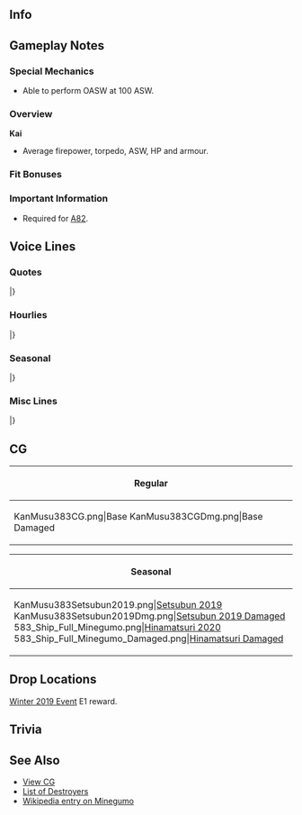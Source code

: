 ==Info==
{{KanmusuInfo|ID=383}}
{{KanmusuInfo|ID=383a}}

==Gameplay Notes==
===Special Mechanics===
* Able to perform OASW at 100 ASW.

===Overview===
'''Kai'''
* Average firepower, torpedo, ASW, HP and armour.  

===Fit Bonuses===
{{:{{BASEPAGENAME}}/Equipment Bonuses}}
{{clear}}

===Important Information===
* Required for [[Quests#A82|A82]].

==Voice Lines==
===Quotes===
{{ShipquoteHeader}}
{{ShipquoteKai
|scenario = Introduction
|origin = 提督さん、おはようございます。朝潮型駆逐艦、峯雲、配置に付きます。
|translation = Admiral, good morning. Asashio-class destroyer, Minegumo, reporting for duty.
|audio = Minegumo-Intro.mp3
}}
{{ShipquoteKai
|scenario = Introduction
|kai = yes
|origin = 提督さん、おはようございます。朝潮型駆逐艦、峯雲、本日も配置に付きます。
|translation = Admiral, good morning. Asashio-class destroyer, Minegumo, reporting for duty today too.
|audio = MinegumoKai-Intro.mp3
}}
{{ShipquoteKai
|scenario = Library
|origin = 朝潮型駆逐艦、その八番艦の峯雲です。なっちゃんたちとともに、第九駆逐隊を編成、第四水雷戦隊の一翼として、南方作戦から、ミッドウェイ、そして激戦のソロモン方面を参加しました。ソロモンの戦況は日に日に厳しいくなってきて。村雨さんと二人の鼠輸送作戦が私の記憶の最後です。敵の電探…驚異ですね。でも、今度は…！
|translation = I'm the 8th ship of the Asashio-class destroyers, Minegumo. Along with Nacchan and the others, we formed the 9th Destroyer Division; we participated in the Southern Strategy, Midway and the hard fought battle of the Solomons as part of the 4th Torpedo Squadron. The progress of the war in the Solomons got worse every day. My last memory was going on a Tokyo Express together with Murasame. The enemy radar was... amazing. But this time...!
|audio = Minegumo-Library.mp3
}}
{{ShipquoteKai
|scenario = Secretary 1
|origin = はい、峯雲参ります。
|translation = Yes, I'm here.
|audio = Minegumo-Sec1.mp3
}}
{{ShipquoteKai
|scenario = Secretary 1
|kai = yes
|origin = はい、峯雲参ります。
|translation = Yes, I'm here.<ref>Same line but different inflection.</ref>
|audio = MinegumoKai-Sec1.mp3
}}
{{ShipquoteKai
|scenario = Secretary 2
|origin = 村雨さん……あぁ、提督…はい、峯雲いつでも抜錨できます。もちろん！
|translation = Murasame... Ah, Admiral... Yes, I'm can set off at any time. I am!
|audio = Minegumo-Sec2.mp3
}}
{{ShipquoteKai
|scenario = Secretary 2
|kai = yes
|origin = 提督さん、村雨さん、はい。峯雲、いつでも抜錨準備できています。ご一緒に。
|translation = Admiral, Murasame; yes. I'm ready to set off at any time. Let's go together.
|audio = MinegumoKai-Sec2.mp3
}}
{{ShipquoteKai
|scenario = Secretary 3
|origin = なっちゃんにを……うーん、大丈夫。きっと…きっと会える、ここなら…きっと！
|translation = Nacchan is... No, I'm fine. I'm sure... I'm sure I can meet her again here... Surely!
|audio = Minegumo-Sec3.mp3
}}
{{ShipquoteKai
|scenario = Secretary Idle
|origin = はっちゃん、おつかれさま！…えぇ、提督さん？しばらく見てないけど…あぁ、そうだ、聞いて、聞いて…この間村雨さんがね…あぁ、ねぇ、聞いてって…ん、ねぇ！
|translation = Good work, Nacchan! ...Eh, the Admiral? I haven't seen him in a while... Ah, that's right, listen to this... Just now, Murasame... Ah, hey, I said listen... H-hey!
|audio = Minegumo-Idle.mp3
}}
{{ShipquoteKai
|scenario = Secretary (Married)
|origin = 提督さん、お茶でもどうですか？村雨さんにわけていただいたお茶があるんです。とっておきな間宮羊羹も切りますね。少し息抜きご一緒に…どぞ。
|translation = Admiral, would you like some tea? I have some tea that I got from Murasame. I'll also go cut some Mamiya youkan. Just take a short break with me... Here.
|audio = Minegumo-SecMarried.mp3
}}
{{ShipquoteKai
|scenario = Wedding
|origin = 昨日の村雨さんも優しい買ったなぁ。…あぁ、はぁ、提督さん、ごめんなさい。私周り見ないで歩いてて…えぇ？話があるって？……こ、これは私に！？うそ…うそ！本当に！？……あの、私は…うーん、でも…嬉しい。ありがとうございます、提督さん。
|translation = Murasame was nice yesterday too... Ah, oh, Admiral, sorry. I wasn't looking where I was going... Eh? You have something to tell me? ...Th-this is for me!? No... no way! Really!? ...Umm, I... No, but... I'm happy. Thank you very much, Admiral.
|audio = Minegumo-Wedding.mp3
}}
{{ShipquoteKai
|scenario = Player's Score
|origin = 提督、情報ですね？お待ち下さい。峯雲がおもちします。…こちらです。
|translation = Admiral, you want information? Please wait. I'll go get it for you. ...Here it is.
|audio = Minegumo-PlayerScore.mp3
}}
{{ShipquoteKai
|scenario = Joining the Fleet
|origin = 第九駆逐隊、峯雲、出撃いたします。みんなさん…行きましょう！
|translation = 9th Destroyer Division, Minegumo, sortieing. Everyone... let's go!
|audio = Minegumo-JoinFleet.mp3
}}
{{ShipquoteKai
|scenario = Joining the Fleet
|kai = yes
|origin = 第九駆逐隊旗艦、峯雲、出撃いたします。みんなさん…行きましょう！
|translation = 9th Destroyer Division flagship, Minegumo, sortieing. Everyone... let's go!
|audio = MinegumoKai-JoinFleet.mp3
}}
{{ShipquoteKai
|scenario = Equipment 1
|origin = ありがとうございます…とっても嬉しい。
|translation = Thank you very much... I'm so happy.
|audio = Minegumo-Equip1.mp3
}}
{{ShipquoteKai
|scenario = Equipment 2
|origin = これなら、きっと…助かります。
|translation = This definitely... helps a lot.
|audio = Minegumo-Equip2.mp3
}}
{{ShipquoteKai
|scenario = Equipment 3
|origin = 安心は…できません。
|translation = I just don't... feel safe.
|audio = Minegumo-Equip3.mp3
}}
{{ShipquoteKai
|scenario = Supply
|origin = 提督さん、いつもありがとうございます。はぁ、嬉しい。
|translation = Admiral, thank you for everything. Ah, I'm happy.
|audio = Minegumo-Supply.mp3
}}
{{ShipquoteKai
|scenario = Docking (Minor Damage)
|origin = 申し訳ありません…少し、後ろに下がります。
|translation = I'm so very sorry... I'll be falling back for a while.
|audio = Minegumo-DockMinor.mp3
}}
{{ShipquoteKai
|scenario = Docking (Major Damage)
|origin = 第九駆逐隊に穴を開けってしまって……申し訳ありません！できるだけ早くを戻ります。ごめんなさい。
|translation = I'm so very sorry... for leaving the 9th Destroyer Division shorthanded! I'll do my best to get back as fast as I can. I'm sorry.
|audio = Minegumo-DockMajor.mp3
}}
{{ShipquoteKai
|scenario = Construction
|origin = 新しい艦が完成しました。
|translation = A new ship has been completed.
|audio = Minegumo-Construction.mp3
}}
{{ShipquoteKai
|scenario = Returning from Sortie
|origin = 艦隊戻りました。みんなさん、お疲れさまでした。はぁー、よかった。
|translation = The fleet has returned. Everyone, good work. Pheeew, thank goodness.
|audio = Minegumo-SortieReturn.mp3
}}
{{ShipquoteKai
|scenario = Starting a Sortie
|origin = 艦隊、峯雲が預からせていただきます。参りましょう。
|translation = Fleet, I've been put in charge. Let's go.
|audio = Minegumo-Sortie.mp3
}}
{{ShipquoteKai
|scenario = Starting a Battle
|origin = 敵……敵ですか…あれで…対空戦……いえ、砲戦…砲戦、よい！
|translation = Is that... Is that... the enemy... Ready for anti-air... No, surface action... Ready for surface action!
|audio = Minegumo-BattleStart.mp3
}}
{{ShipquoteKai
|scenario = Attack
|origin = 敵が、見えますか？そ、そう…う、うてぇ！
|translation = We've spotted the enemy? I-I see... F-fire!
|audio = Minegumo-Attack.mp3
}}
{{ShipquoteKai
|scenario = Night Battle Attack 
|origin = はぅ…どこ…？あぁ、見つけた！
|translation = Oh... where are they...? Ah, I found them!
|audio = Minegumo-NightAttack.mp3
}}
{{ShipquoteKai
|scenario = Night Battle
|origin = みんあさん…気をつけて…いやな…いやな感じがします。
|translation = Everyone... be careful... I... I have a bad feeling about this.
|audio = Minegumo-NightBattle.mp3
}}
{{ShipquoteKai
|scenario = MVP
|origin = えぇ、本当に！？やーった！村雨さん、なっちゃん、見て見て！今回、私が…私が一番ですって！あぁ、でも…みんなさんにお役に立てて、良かった。
|translation = Eh, really!? Hoooraaay! Murasame, Nacchan; look at this! This time it... it looks like I"m number one! Ah, but... I'm glad I was useful to everyone.
|audio = Minegumo-MVP.mp3
}}
{{ShipquoteKai
|scenario = Minor Damage 1
|origin = はぁー！い、いやだ！
|translation = Aaah! N-no!
|audio = Minegumo-MinorDmg1.mp3
}}
{{ShipquoteKai
|scenario = Minor Damage 2
|origin = はぁー！……敵はどこ…反撃を…！
|translation = Aaaah! ...Where is the enemy... We need to fight back...!
|audio = Minegumo-MinorDmg2.mp3
}}
{{ShipquoteKai
|scenario = Major Damage
|origin = い、いだ、火災が…火を消して！反撃しないと！
|translation = O-oh no, the fire is... Put it out! I need to fight back!
|audio = Minegumo-MajorDmg.mp3
}}
{{ShipquoteKai
|scenario = Sunk
|origin = 村雨さん、逃げて…ここは……この海はだめ…だめだから……ぁはぁ…逃げて…
|translation = Murasame, run... You can't... you can't fall... on this sea...*sob*... Run...
|audio = Minegumo-Sunk.mp3
}}
|} <references/>

{{clear}}

===Hourlies===
{{ShipquoteHeader | type = hourly}}
{{ShipquoteKai
|scenario = 00:00 
|origin = 提督さん、深夜０時。日付が変わりました。今夜は、この峯雲が秘書官を努めます。不束者ですが、どうぞよろしくおねがいいたします。
|translation = Admiral, it's midnight. The date has changed. I'll be your secretary tonight. I may not be very competent, but please take good care of me.
|audio = MinegumoKai-00.mp3
}}
{{ShipquoteKai
|scenario = 01:00 
|origin = マルヒトマルマル。……提督さん、さすがにこの時間になると、三水戦も静かみたいですね。はぁー。
|translation = 0100. ...Admiral, as expected it looks like even DesRon3 is quiet at this time. *sigh*
|audio = MinegumoKai-01.mp3
}}
{{ShipquoteKai
|scenario = 02:00 
|origin = マルフタマルマル。提督さん、お茶入れますね。眠気覚ましに、すこーしこくしておきますね。…はい、ここに置きます。熱いので、気をつけてくださいね？
|translation = 0200. Admiral, I'll make some tea. I'll make it juuuust a little strong to help you stay awake. ...Here you go, I'll just leave it here. It's hot so be careful alright?
|audio = MinegumoKai-02.mp3
}}
{{ShipquoteKai
|scenario = 03:00 
|origin = マルサンマルマル。もうこんな時間。提督さん、夜中の鎮守府は静かですが、時間が経つのもなんとか、早いような気がします。あぁ、気のせいですね。
|translation = 0300. It's already this time. Admiral, the Naval Base is peaceful at night but, it kinda feels like time is flying by. Ah, it's just me.
|audio = MinegumoKai-03.mp3
}}
{{ShipquoteKai
|scenario = 04:00 
|origin = マルヨンマルマル。もうすぐ朝ですね。今朝の朝食は何にしようかしら…提督さん、なにかご希望ありますか？あぁ、すみません。少し早すぎましたね。
|translation = 0400. It's almost morning. I wonder what I should make for breakfast... Admiral, is there anything you'd like? Ah, sorry. I'm getting a bit ahead of myself.
|audio = MinegumoKai-04.mp3
}}
{{ShipquoteKai
|scenario = 05:00 
|origin = マルゴーマルマル。……んー、もう朝。今のうちに朝食の下ごしらえしておきますね。ふふふん〜、ふふふん〜。……ごめんなさい。私、お料理好きみたいで。
|translation = 0500. ...Nggggh, it's already morning. I'll go get breakfast ready now. *humming*... Sorry. I just like cooking.
|audio = MinegumoKai-05.mp3
}}
{{ShipquoteKai
|scenario = 06:00 
|origin = マルロクマルマル。提督さん、みんなさんを起こしますね。総員、起こし！みんなさん、おはようございます！朝、朝です！みんなさん、総員起床です。
|translation = 0600. Admiral, I'll go assemble everyone up. All hands, assemble! Everyone, good morning! It's morning now! Everyone, time for all of you to get up.
|audio = MinegumoKai-06.mp3
}}
{{ShipquoteKai
|scenario = 07:00 
|origin = マルナナマルマル。さあ、提督さん、召し上がれ。峯雲特製の朝食です。ほかほかの麦飯と、大根と菜っ葉のお味噌汁。菜っ葉の漬物に、今日は特別に、野菜もおつけしました！はい、お茶はこちらです。どぞ。
|translation = 0700. Now, Admiral, it's time to eat. It's my special breakfast. Piping hot barley rice with daikon and vegetable miso soup. I specially stewed some vegetables for today's pickled vegetable dish! I'll leave some tea for you here. Help yourself.
|audio = MinegumoKai-07.mp3
}}
{{ShipquoteKai
|scenario = 08:00 
|origin = マルハチマルマル。提督さん、先に洗い物片付けしまえますので、少しだけお待ちいただけますとたすか……あぁ…ありがとうございます。手伝っていただいて…たすかります。
|translation = 0800. Admiral, please wait a moment while I clean the dishes... Ah... thank you very much. You lending a hand... really helps.
|audio = MinegumoKai-08.mp3
}}
{{ShipquoteKai
|scenario = 09:00 
|origin = マルキュマルマル。手伝っていただいたので、朝の洗い物も早く終わりました。提督さん、ありがとうございます。さあ、海に参りましょう！
|translation = 0900. We finished washing up fast thanks to your help. Admiral, thank you very much. Now, let's head out to sea!
|audio = MinegumoKai-09.mp3
}}
{{ShipquoteKai
|scenario = 10:00 
|origin = ヒトマルマルマル。あっちゃん、やまちゃん、第九駆逐隊、集合です。…あぁ、なっちゃん…大丈夫。きっと…きっと、ここでまた会える。私、信じています。
|translation = 1000. Acchan, Yamachan; the 9th Destroyer Division has assembled... Ah, Nacchan... It's fine. I'm sure... I'm sure, I'll meet her again here. I'm sure of it.
|audio = MinegumoKai-10.mp3
}}
{{ShipquoteKai
|scenario = 11:00 
|origin = ヒトヒトマルマ…あぁ、那珂さん。お疲れさまです。何を…あぁ、ライブの練習ですか？お疲れさまです。良かったら、お昼にこれを……はい、がんばります。
|translation = 110... Ah, Naka. Good work. What are you... Ah, practicing for your concert? Thanks for your hard work. If you don't mind, have this for your lunch... Yes, do your best.
|audio = MinegumoKai-11.mp3
}}
{{ShipquoteKai
|scenario = 12:00 
|origin = ヒトフタマルマル。提督さん、正午です。お昼にいたしましょう。今日の昼食は菜っ葉のおむすびです。お味噌汁とお茶はこちらに。はい、どぞ、召し上がってください。
|translation = 1200. Admiral, it's midday. Let's have lunch. Today's lunch is vegetable rice balls. The miso soup and tea is here. Come on, please help yourself.
|audio = MinegumoKai-12.mp3
}}
{{ShipquoteKai
|scenario = 13:00 
|origin = ヒトサンマルマル。提督さん、海の上で食べる菜っ葉のおむすびって、なんでこんなに美味しいでしょ？不思議ですよね、いつもおもうんです。潮風のせいでしょうか？
|translation = 1300. Admiral, why are the vegetable rice balls eaten out at sea more delicious? How strange, it's just the usual kind. Is it because of the sea breeze?
|audio = MinegumoKai-13.mp3
}}
{{ShipquoteKai
|scenario = 14:00 
|origin = ヒトヨンマル……うわぁ、危ない！きゃぁ！はぅ…黒潮さん、ごめんなさい！私…大丈夫ですか？…あぁ、おでこにたん瘤が…ご、ごめんなさい！
|translation = 140... Whoa, watch out! Kyaa! Ooh... Kuroshio, I'm sorry! I... Are you alright? ...Ah, there's a bump on your forehead... I-I'm sorry!<ref>She damaged Kuroshio's bow when she reversed into her.</ref>
|audio = MinegumoKai-14.mp3
}}
{{ShipquoteKai
|scenario = 15:00 
|origin = ヒトゴーマルマル。明石さんが近くにいてくれて、助かりました。はぁ…ついでに間宮さんから羊羹一皿を買っちゃえました。提督さん、後で切りますね？楽しみ。
|translation = 1500. Thank goodness Akashi was nearby. Whew... On another note, I went and bought one youkan from Mamiya. Admiral, I'll cut it later alright? I can't wait.
|audio = MinegumoKai-15.mp3
}}
{{ShipquoteKai
|scenario = 16:00 
|origin = ヒトロク…あぁ、由良さん、お疲れさまです！…はい、そうですね。ソロモンでは対空監視にも気をつけないと…はい、由良らさんも気をつけてくださいね。お願いします。
|translation = 16... Ah, Yura, good work! ...Yes, that's right. We need to be on anti-air alert in the Solomons... Yes, you please be careful too, Yura. Please.
|audio = MinegumoKai-16.mp3
}}
{{ShipquoteKai
|scenario = 17:00 
|origin = ヒトナナマルマル。提督さん、もうすぐ日が落ちます。この時間、本当にきれいですね。私、好きなんです、この時間。提督はどうですか？
|translation = 1700. Admiral, it's almost time for the sun to set. This time of day is really beautiful. I like this time of day. What about you, Admiral?
|audio = MinegumoKai-17.mp3
}}
{{ShipquoteKai
|scenario = 18:00 
|origin = ヒトハチマルマル。艦隊を港に戻しましょう。私夕食の支度を始めますね。提督さん、なにか食べたいものはありますか？遠慮なくおしゃってください。
|translation = 1800. Let's return the fleet to port. I'll go start preparing dinner. Admiral, is there anything you'd like to have? Please don't hesitate to let me know.
|audio = MinegumoKai-18.mp3
}}
{{ShipquoteKai
|scenario = 19:00 
|origin = ヒトキュマルマル。夕食は、提督さんご希望のハヤシライスです。たまにハヤシライスって、とっても食べたくなりますよね。お肉と玉ねぎ、そしてトマトもたっぷり使えました。栄養も満点です。さあ、召し上がれ。
|translation = 1900. Today's dinner is the Hayashi Rice you requested, Admiral. You really get the craving to eat Hayashi Rice once in a while. I put in lots of meat, onions and tomatos. It's very nutritious too. Now, help yourself.<ref>See [https://en.wikipedia.org/wiki/Hayashi_rice Hayashi Rice]</ref>
|audio = MinegumoKai-19.mp3
}}
{{ShipquoteKai
|scenario = 20:00 
|origin = フタマルマルマル…えっと、少し港の方が…あれは…川内さん、白露さん、時雨さん、五月雨さんも……提督さん、第三水雷戦隊が出撃していきます。こんな時間に…
|translation = 2000... Uhmmm, who's that at the harbour... That's... Sendai, Shiratsuyu, Shigure, and Samidare too... Admiral, the 3rd Torpedo Squadron is sortieing. At this time...
|audio = MinegumoKai-20.mp3
}}
{{ShipquoteKai
|scenario = 21:00 
|origin = フタヒトマルマル。提督さん、三水戦のみんなさん…少し心配ですね…私、村雨さんと出て見てきましょうか？えぇ、いい？あぁ、はい。
|translation = 2100. Admiral, I'm worried... about everyone in DesRon3... Can I head out with Murasame to check on them? Eh, everything is fine? Ah, yes.
|audio = MinegumoKai-21.mp3
}}
{{ShipquoteKai
|scenario = 22:00 
|origin = フタフタマルマル。提督さん、三水戦、全艦無事に帰投した模様です。よかった。やはり、これからの暗い海は電探が大切ですね。私も、装備するようにします。
|translation = 2200. Admiral, it seems that DesRon3 has returned safely. Thank goodness. Looks like radar will be important to have on the dark seas from now on. I'll equip some too.
|audio = MinegumoKai-22.mp3
}}
{{ShipquoteKai
|scenario = 23:00 
|origin = フタサンマルマル。提督さん、本日も艦隊運用、大変お疲れさまでした。明日もあります、少しお休みになっていただけたら…あぁ、はい。毛布お待ちしますね。
|translation = 2300. Admiral, thank you for your hard work deploying the fleet today. It'd be good if you got some rest before tomorrow comes... Ah, yes. I'll get you a blanket.
|audio = MinegumoKai-23.mp3
}}
|} <references/>

{{clear}}

===Seasonal===
{{SeasonalHeaderOld}}
{{SeasonalQuote
|scenario = [[Seasonal/Setsubun_2019|Setsubun 2019]]
|origin = 私達第九駆逐隊の鬼は……由良さん？…いいかしら……あぁ、でも、行っちゃえます！鬼は外！福は内！えーい！
|translation =	Our 9th Destroyer Division's Oni is... Yura? ...Is that OK... Ah, but, here I go! Demon begone! Fortune welcome! Take thiiis!
|audio = Minegumo_Setsubun_2019_Sec1.mp3
|notes = 
}}
{{SeasonalQuote
|scenario = [[Seasonal/Valentine%27s_Day_2019|Valentine's Day 2019]]
|origin = 提督さん、村雨さん、はい。峯雲のチョコレート…受け取ってください。…て、手作りなんです。
|translation =	Admiral, Murasame; here. Please accept... my chocolates. ...I-I made it myself.
|audio = Minegumo_Valentines_2019_Sec1.mp3
|notes = 
}}
{{SeasonalQuote
|scenario = [[Seasonal/White_Day_2019|White Day 2019]]
|origin = 提督さん、お返しをわざわざ…えぇ、村雨さんもこのクッキを？……気をつかっていただいてすみません。えへぇ、嬉しい。
|translation =	Admiral, you went out of your way to get me something in return... Eh, you gave these cookies to Murasame too? ...I humbly accept. Ehe, I'm happy.
|audio = Minegumo_White_Day_2019_Sec1.mp3
|notes = 
}}
{{SeasonalQuote
|scenario = [[Seasonal/Sixth_Anniversary|Zuiun Festival 2019]]
|origin = 瑞雲祭り。これが噂の……村雨さん、なんですか？えぇ？この緑の法被を着て…踊れ？音頭？えぇ？なに？
|translation =	The Zuiun Festival. So this is what it is... Murasame, what is it? Eh? Put on this this green happi and... dance? A folk dance? Eh? What?
|audio = Minegumo_Zuiun_Festival_2019_Sec1.mp3
|notes = Zuiun Festival Line
}}
{{SeasonalQuote
|scenario = [[Seasonal/Sixth_Anniversary|6th Anniversary]]
|origin = 提督さん、村雨さん、艦隊は六周年を迎えたそうで。本当におめでとうございます。峯雲、お祝いいたします。
|translation =	Admiral, Murasame; it's the fleet's 6th Anniversary. I give you my sincerest congratulations.
|audio = Minegumo_6th_Anniversary_Sec2.mp3
|notes = Secretary 2
}}
{{SeasonalQuote
|scenario = [[Seasonal/Rainy_Season_2019|Rainy Season 2019]]
|origin = お…雨…どうしよう？傘が…お！村雨さん、いいんですか？ありがとうございます。すみません。
|translation =	Oh... Rain... What'll I do? I don't have an... Oh! Murasame, may I? Thank you very much. Sorry about this.
|audio = Minegumo_Rainy_Season_2019_Sec1.mp3
|notes = 
}}
{{SeasonalQuote
|scenario = [[Seasonal/Summer_2019|Summer 2019]]
|origin = もうすぐ夏。村雨さんは今年も水着着るのかな……私は…どうしよう？はぁ、悩む…
|translation =	It's almost summer. I wonder if Murasame will be wearing a swimsuit again this year... What should... I do? *sigh* I can't decide...
|audio = Minegumo_Summer_2019_Sec1.mp3
|notes = 
}}
{{SeasonalQuote
|scenario = [[Seasonal/Autumn_2019|Autumn 2019]]
|origin = 夏も終わり。食べ物の美味しい季節、秋ですね。秋祭りも楽しみ。提督さんはどうですか？
|translation =	Summer is over. It's now the season of delicious things, autumn. I can't wait for the autumn festival. What about you, Admiral?
|audio = Minegumo_Autumn_2019_Sec1.mp3
|notes = 
}}
{{SeasonalQuote
|scenario = [[Seasonal/Saury_2019|Saury 2019]]
|origin = 秋刀魚の美味しい季節ですね。旬の秋刀魚は…はむ…ん！本当美味しいですね。提督さんも、はい、どうぞ。
|translation =	It's the season of delicious saury. Fresh saury is... *nom*... Mmm! It's really delicious. Admiral, have some too.
|audio = Minegumo_Saury_2019_Sec1.mp3
|notes = 
}}
{{SeasonalQuote
|scenario = [[Seasonal/New_Year_2020|New Year 2020]]
|origin = 提督さん、あけましておめでとうございます。本年も、第九駆逐隊、そして峯雲を、よろしくご指導ください。
|translation =	Admiral, Happy New Year. Please continue to lead me and the rest of Destroyer Division 9 in the coming year.
|audio = Minegumo_New_Year_2020_Secretary_1.mp3
|notes = 
}}
{{SeasonalQuote
|scenario = [[Seasonal/Coming_of_Spring_2020|Spring 2020]]
|origin = 提督さん、今第九駆逐隊でお花見の用意をしてるんです。よかったら、提督さんもご一緒に…あぁ、はい！
|translation =	Admiral, the 9th Destroyer Division is making preparations to go flower viewing now. If you don't mind, would you like to come along... Ah, yes!
|audio = Minegumo_Spring_2020_Secretary_1.mp3
|notes = 
}}
{{SeasonalQuote
|scenario = [[Seasonal/Seventh_Anniversary|7th Anniversary]]
|origin = 提督さん、村雨さん、艦隊は七周年を迎えたそうです。おめでとうございます。こちらお祝いのお花です。
|translation =	Admiral, Murasame, the fleet's 7th Anniversary is here. Congratulations. These flowers are to celebrate.
|audio = Minegumo_7th_Anniversary_Secretary_2.mp3
|notes = Secretary 2
}}
{{SeasonalQuote
|scenario = [[Seasonal/Eighth_Anniversary|8th Anniversary]]
|origin = 提督さん、村雨さん、アっちゃん、艦隊は八周年です。おめでとうございます。峯雲も感謝です。嬉しい。
|translation =	Admiral, Murasame, Acchan, it's the fleet's 8th Anniversary. Congratulations. I'm thankful too. And happy.
|audio = Minegumo_8th Anniversary_Secretary_1.mp3
|notes = 
}}
|}<references/>

{{clear}}

===Misc Lines===
{{SeasonalHeaderOld}}
{{SeasonalQuote
|scenario = [[Winter_2019_Event#Friend_Fleet_Voice_Lines|Winter 2019 Event]]
|origin = 村雨さん、私、峯雲もご一緒です。だから…
|translation =	Murasame, I, Minegumo will be with you. That's why...
|audio = MinegumoKai-Friend_Fleet_1.mp3
|notes = Friend Fleet 1
}}
{{SeasonalQuote
|scenario = [[Winter_2019_Event#Friend_Fleet_Voice_Lines|Winter 2019 Event]]
|origin = 了解しました。峯雲、続きます。
|translation =	Roger that. I'll follow you.
|audio = MinegumoKai-Friend_Fleet_2.mp3
|notes = Friend Fleet 2
}}
{{SeasonalQuote
|scenario = [[Winter_2019_Event#Friend_Fleet_Voice_Lines|Winter 2019 Event]]
|origin = 第九駆逐隊、戦場海域に到着。機関、増速！みんなさん、参りましょう！
|translation =	The 9th Destroyer Division has arrived at the operation area. Engine room, increase speed! Everyone, let's go!
|audio = MinegumoKai-Friend_Fleet_3.mp3
|notes = Friend Fleet 3
}}
|}<references/>

{{clear}}

==CG==
{| class="mw-collapsible mw-collapsed wikitable" style="width: 100%;"
!Regular
|-
|<gallery>
KanMusu383CG.png|Base
KanMusu383CGDmg.png|Base Damaged
</gallery>
|}

{| class="mw-collapsible mw-collapsed wikitable" style="width: 100%;"
!Seasonal
|-
|<gallery>
KanMusu383Setsubun2019.png|[[Seasonal/Setsubun_2019|Setsubun 2019]]
KanMusu383Setsubun2019Dmg.png|[[Seasonal/Setsubun_2019|Setsubun 2019 Damaged]]
583_Ship_Full_Minegumo.png|[[Seasonal/Hinamatsuri_2020|Hinamatsuri 2020]]
583_Ship_Full_Minegumo_Damaged.png|[[Seasonal/Hinamatsuri_2020|Hinamatsuri Damaged]]
</gallery>
|}

==Drop Locations==
[[Winter_2019_Event|Winter 2019 Event]] E1 reward.

==Trivia==

==See Also==
*[[{{PAGENAMEE}}/Gallery|View {{PAGENAME}} CG]]
*[[Elitedd|List of Destroyers]]
*[[wikipedia:Japanese_destroyer_Minegumo_(1937)|Wikipedia entry on Minegumo]]
{{shiplist}}